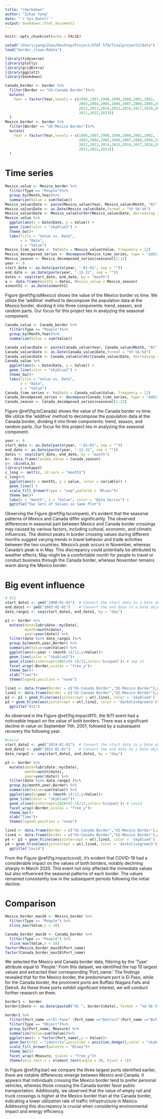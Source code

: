 ```yaml
---
title: "rmarkdown"
author: "Zihao Yang"
date: "`r Sys.Date()`"
output: bookdown::html_document2
---
```


```r
knitr::opts_chunk$set(echo = FALSE)
```

```r
setwd("/Users/yangzihao/Desktop/Project/STAT 579/finalproject2/data")
load("border_clean.Rdata")
```

```r
library(tidyverse)
library(plotly)
library(gridExtra)
library(ggplot2)
library(bookdown)
```
```r
Canada_border <- border %>%
  filter(Border == "US-Canada Border")%>%
  mutate(
    Year = factor(Year,levels = c(1996,1997,1998,1999,2000,2001,2002,
                                  2003,2004,2005,2006,2007,2008,2009,2010,2011,
                                  2012,2013,2014,2015,2016,2017,2018,2019,2020,
                                  2021,2022,2023))
  )
Mexico_border <- border %>%
  filter(Border == "US-Mexico Border")%>%
  mutate(
    Year = factor(Year,levels = c(1996,1997,1998,1999,2000,2001,2002,
                                  2003,2004,2005,2006,2007,2008,2009,2010,2011,
                                  2012,2013,2014,2015,2016,2017,2018,2019,2020,
                                  2021,2022,2023))
  )
```

# Time series

```r
Mexico_value <- Mexico_border %>%
  filter(Type == "People")%>%
  group_by(Month,Year)%>%
  summarize(Value = sum(Value))
Mexico_value$Date <- paste(Mexico_value$Year, Mexico_value$Month, "01", sep = "-")
Mexico_value$Date <- as.Date(Mexico_value$Date,format = "%Y-%b-%d")
Mexico_value$Date <- Mexico_value[order(Mexico_value$Date, decreasing = FALSE), ]
Mexico_value %>%
  ggplot(aes(x = Date$Date, y = Value)) +
  geom_line(color = "skyblue2") +
  theme_bw()+
  labs(title = "Value vs. Date",
       x = "Date",
       y = "Value") 
Mexico_time_series <- ts(data = Mexico_value$Value, frequency = 12)
Mexico_decomposed_series <- decompose(Mexico_time_series, type = "additive")
Mexico_season <- Mexico_decomposed_series$seasonal[1:12]
year <- 0
start_date <- as.Date(paste(year, "-01-01", sep = ""))
end_date <- as.Date(paste(year, "-12-31", sep = ""))
dates <- seq(start_date, end_date, by = "month")
a <- data.frame(month1 = dates, Mexico_value = Mexico_season)
a$month1 <- as.Date(a$month1)
```

Figure \@ref(fig:tsMexico) shows the value of the Mexico border vs time. We utilize the 'additive' method to decompose the population data at the Mexico border, dividing it into three components: trend, season, and random parts. Our focus for this project lies in analyzing the seasonal component.

```r
Canada_value <- Canada_border %>%
  filter(Type == "People")%>%
  group_by(Month,Year)%>%
  summarize(Value = sum(Value))

Canada_value$Date <- paste(Canada_value$Year, Canada_value$Month, "01", sep = "-")
Canada_value$Date <- as.Date(Canada_value$Date,format = "%Y-%b-%d")
Canada_value$Date <- Canada_value[order(Canada_value$Date, decreasing = FALSE), ]
Canada_value %>%
  ggplot(aes(x = Date$Date, y = Value)) +
  geom_line(color = "skyblue2") +
  theme_bw()+
  labs(title = "Value vs. Date",
       x = "Date",
       y = "Value") 
Canada_time_series <- ts(data = Canada_value$Value, frequency = 12)
Canada_decomposed_series <- decompose(Canada_time_series, type = "additive")
Canada_season <- Canada_decomposed_series$seasonal[1:12]
```
Figure \@ref(fig:tsCanada) shows the value of the Canada border vs time. We utilize the 'additive' method to decompose the population data at the Canada border, dividing it into three components: trend, season, and random parts. Our focus for this project lies in analyzing the seasonal component.

```r
year <- 0
start_date <- as.Date(paste(year, "-01-01", sep = ""))
end_date <- as.Date(paste(year, "-12-31", sep = ""))
dates <- seq(start_date, end_date, by = "month")
b<- data.frame(Canada_value = Canada_season)
c<- cbind(a,b)
library(reshape2)
c_long <- melt(c, id.vars = "month1")
c_long%>%
  ggplot(aes(x = month1, y = value, color = variable)) +
  geom_line() +
  scale_fill_brewer(type = "seq",palette = "Blues")+
  theme_bw()+
  labs(x = "month", y = "Value", color = "Data Series") +
  ggtitle("Two Sets of Values on Same Plot")
```

Observing the Figure \@ref(fig:tscompare), it's evident that the seasonal patterns of Mexico and Canada differ significantly. The observed differences in seasonal part between Mexico and Canada border crossings may caused by various factors, including cultural, economic, and climatic influences. The distinct peaks in border crossing values during different months suggest varying trends in travel behavior and trade activities between the two countries. Mexico's peak occurs in November, whereas Canada's peak is in May. This discrepancy could potentially be attributed to weather effects; May might be a comfortable month for people to travel or conduct business through the Canada border, whereas November remains warm along the Mexico border.

# Big event influence

```r
# 911
start_date1 <- ymd("2000-01-01")  # Convert the start date to a Date object
end_date1 <- ymd("2003-01-01")    # Convert the end date to a Date object
date_range1 <- seq(start_date1, end_date1, by = "day")  

p1 <- border %>% 
  mutate(date=lubridate::my(Date),
         month=month(date),
         year=year(date)) %>% 
  filter(date %in% date_range1 )%>%
  group_by(month,year,Border) %>% 
  summarize(Value=sum(Value)) %>% 
  ggplot(aes(x=year + (month-1)/12,y=Value))+
  geom_line(color = "skyblue2")+
  geom_vline(xintercept=2001+(9-1)/12,color='bisque3')+ # sep 11
  facet_wrap(~Border,scales = "free_y")+
  theme_bw()+
  xlab("Time")+
  theme(legend.position = "none")

line1 <- data.frame(Border = c("US-Canada Border","US-Mexico Border"),wt = c(13369583,32002624))
line2 <- data.frame(Border = c("US-Canada Border","US-Mexico Border"),wt = c(10848047,28613279))
p2 <- p1 + geom_hline(aes(yintercept = wt),line1, color = 'skyblue4')
p2 + geom_hline(aes(yintercept = wt),line2, color = 'darkolivegreen3')+
  ggtitle("911")
```

As observed in the Figure \@ref(fig:impact911), the 9/11 event had a noticeable impact on the value of both borders. There was a significant decline in value on September 11th, 2001, followed by a subsequent recovery the following year.

```r
#covid
start_date2 <- ymd("2019-01-01")  # Convert the start date to a Date object
end_date2 <- ymd("2022-01-01")    # Convert the end date to a Date object
date_range2 <- seq(start_date2, end_date2, by = "day")  

p3 <- border %>% 
  mutate(date=lubridate::my(Date),
         month=month(date),
         year=year(date)) %>% 
  filter(date %in% date_range2 )%>%
  group_by(month,year,Border) %>% 
  summarize(Value=sum(Value)) %>% 
  ggplot(aes(x=year + (month-1)/12,y=Value))+
  geom_line(color = "skyblue2")+
  geom_vline(xintercept=2020+(3-1)/12,color='bisque3')+ # covid
  facet_wrap(~Border,scales = "free_y")+
  theme_bw()+
  xlab("Time")+
  theme(legend.position = "none")

line3 <- data.frame(Border = c("US-Canada Border","US-Mexico Border"),wt = c(7098470,23889091))
line4 <- data.frame(Border = c("US-Canada Border","US-Mexico Border"),wt = c(1818274,16060812))
p4 <- p3 + geom_hline(aes(yintercept = wt),line3, color = 'skyblue4')
p4 + geom_hline(aes(yintercept = wt),line4, color = 'darkolivegreen3')+
  ggtitle("Covid")

```

From the Figure \@ref(fig:impactcovid), it's evident that COVID-19 had a considerable impact on the values of both borders, notably declining sharply in March 2020. This event not only affected the immediate values but also influenced the seasonal patterns of each border. The values remained consistently low in the subsequent periods following the initial decline.

# Comparison 

```r
Mexico_border_max10 <- Mexico_border %>%
  filter(Type == "People") %>%
  slice_max(Value,n = 10)

Canada_border_max10 <- Canada_border %>%
  filter(Type == "People") %>%
  slice_max(Value,n = 10)
factor(Mexico_border_max10$Port_name)
factor(Canada_border_max10$Port_name)
```

We selected the Mexico and Canada border data, filtering by the 'Type' attribute equal to 'People.' From this dataset, we identified the top 10 largest values and extracted their corresponding 'Port_name.' The findings revealed that for the Mexico border, the predominant port is El Paso, while for the Canada border, the prominent ports are Buffalo Niagara Falls and Detroit. As these three ports exhibit significant interest, we will conduct further research on them.

```r
border1 <- border
border1$Date <- as.Date(paste0("01 ", border1$Date), format = "%d %b %Y")
```
```r
border1 %>%
  filter(Port_name =="El Paso" |Port_name =="Detroit"|Port_name =="Buffalo Niagara Falls")%>%
  filter(Type == "Object")%>%
  group_by(Port_name, Measure) %>%
  summarize(Value=sum(Value))%>%
  ggplot(aes(x = factor(Port_name),y = Value))+
  geom_bar(stat = "identity",position = position_dodge(),color = "skyblue3",fill = "skyblue3") +
  scale_fill_brewer(palette = "Blues")+
  theme_bw()+
  facet_wrap(~Measure, scales = "free_y")+
  theme(axis.text.x = element_text(angle = 30, hjust = 1))
```

In Figure \@ref(fig:bar) we compare the three largest ports identified earlier, there are notable differences emerge between Mexico and Canada. It appears that individuals crossing the Mexico border tend to prefer personal vehicles, whereas those crossing the Canada border favor public transportation. Additionally, we observed that the value of empty rail and truck crossings is higher at the Mexico border than at the Canada border, indicating a lower utilization rate of traffic infrastructure in Mexico. Addressing this discrepancy is crucial when considering environmental impact and energy efficiency.